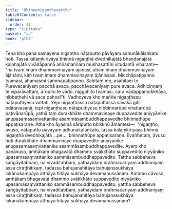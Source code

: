 ```yaml
---
title: "Bhinnanigaṇṭhavatthu"
tableOfContents: false
sidebar:
  order: 11
type: "tipitaka"
basket: "su"
book: "pthi"
---
```



<DynamicBreadcrumb />

<Division number="301" book="pthi" bookNo="8" page="176">

<Paragraph number="779" book="pthi">
Tena kho pana samayena nigaṇṭho nāṭaputto pāvāyaṃ adhunākālaṅkato hoti. Tassa kālaṃkiriyāya bhinnā nigaṇṭhā dvedhikajātā bhaṇḍanajātā kalahajātā vivādāpannā aññamaññaṃ mukhasattīhi vitudantā viharanti—  “na tvaṃ imaṃ dhammavinayaṃ ājānāsi, ahaṃ imaṃ dhammavinayaṃ ājānāmi, kiṃ tvaṃ imaṃ dhammavinayaṃ ājānissasi. Micchāpaṭipanno tvamasi, ahamasmi sammāpaṭipanno. Sahitaṃ me, asahitaṃ te. Purevacanīyaṃ pacchā avaca, pacchāvacanīyaṃ pure avaca. Adhiciṇṇaṃ te viparāvattaṃ, āropito te vādo, niggahito tvamasi, cara vādappamokkhāya, nibbeṭhehi vā sace pahosī”ti. Vadhoyeva kho maññe nigaṇṭhesu nāṭaputtiyesu vattati. Yepi nigaṇṭhassa nāṭaputtassa sāvakā gihī odātavasanā, tepi nigaṇṭhesu nāṭaputtiyesu nibbinnarūpā virattarūpā paṭivānarūpā, yathā taṃ durakkhāte dhammavinaye duppavedite aniyyānike anupasamasaṃvattanike asammāsambuddhappavedite bhinnathūpe appaṭisaraṇe.
</Paragraph>

</Division>
<Division number="302" book="pthi" bookNo="8" page="177">

<Paragraph number="780" book="pthi">
Atha kho āyasmā sāriputto bhikkhū āmantesi—  “nigaṇṭho, āvuso, nāṭaputto pāvāyaṃ adhunākālaṅkato, tassa kālaṃkiriyāya bhinnā nigaṇṭhā dvedhikajātā …pe…  bhinnathūpe appaṭisaraṇe. Evañhetaṃ, āvuso, hoti durakkhāte dhammavinaye duppavedite aniyyānike anupasamasaṃvattanike asammāsambuddhappavedite. Ayaṃ kho panāvuso, amhākaṃ bhagavatā dhammo svākkhāto suppavedito niyyāniko upasamasaṃvattaniko sammāsambuddhappavedito. Tattha sabbeheva saṅgāyitabbaṃ, na vivaditabbaṃ, yathayidaṃ brahmacariyaṃ addhaniyaṃ assa ciraṭṭhitikaṃ, tadassa bahujanahitāya bahujanasukhāya lokānukampāya atthāya hitāya sukhāya devamanussānaṃ.
</Paragraph>

<Paragraph number="781" book="pthi">
Katamo cāvuso, amhākaṃ bhagavatā dhammo svākkhāto suppavedito niyyāniko upasamasaṃvattaniko sammāsambuddhappavedito; yattha sabbeheva saṅgāyitabbaṃ, na vivaditabbaṃ, yathayidaṃ brahmacariyaṃ addhaniyaṃ assa ciraṭṭhitikaṃ, tadassa bahujanahitāya bahujanasukhāya lokānukampāya atthāya hitāya sukhāya devamanussānaṃ?
</Paragraph>
</Division>